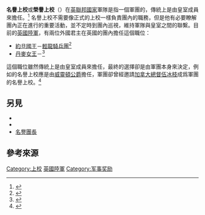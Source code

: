 '''名譽上校'''或'''榮譽上校'''（{{lang-en|Colonel-in-Chief}}）在[[英聯邦國家|英聯邦國家]]軍隊是指一個軍團的{{tsl|en|Patronage|守護人}}，傳統上是由皇室成員來擔任。<ref>{{cite web|title=Colonel-in-Chief|url=http://www.royalanglianmuseum.org.uk/colonel-in-chief.html|publisher=The Royal Anglian Museum|accessdate=2015-01-18|quote=On joining, all members of the British Army swear an oath of allegiance to the ruling Sovereign, as by tradition the loyalty of the Army is to the Monarch and not the State. It is also '''traditional to have a member of the Royal Family as the honorary head, or Colonel-in-Chief, of the Regiment.'''|archive-url=https://web.archive.org/web/20150118123534/http://www.royalanglianmuseum.org.uk/colonel-in-chief.html|archive-date=2015-01-18|dead-url=yes}}</ref> 名譽上校不需要像正式的上校一樣負責團內的職務，但是他有必要瞭解團內正在進行的重要活動，並不定時到團內巡視，維持軍隊與皇室之間的聯繫。目前的[[英國陸軍|英國陸軍]]，有兩位外國君主在英國的團內擔任這個職位：
* [[約旦國王|約旦國王]]－[[輕龍騎兵團|輕龍騎兵團]]<ref>{{cite news|author=Richard Eden|title=Kate Middleton provokes battle between Army regiments|url=http://www.telegraph.co.uk/news/uknews/theroyalfamily/8544130/Kate-Middleton-provokes-battle-between-Army-regiments.html|date=2011-05-29|publisher=The Telegraph|accessdate=2015-01-18|archive-date=2019-06-28|archive-url=https://web.archive.org/web/20190628004702/https://www.telegraph.co.uk/news/uknews/theroyalfamily/8544130/Kate-Middleton-provokes-battle-between-Army-regiments.html|dead-url=no}}</ref>
* [[丹麥女王|丹麥女王]]－{{tsl|en|Princess of Wales's Royal Regiment|威爾斯親王皇家團|威爾斯親王皇家團（女王親轄與王室漢普郡）}}<ref>{{cite web|title=THE PRINCESS OF WALES'S ROYAL REGIMENT (QUEEN'S AND ROYAL HAMPSHIRES)|url=http://www.queensroyalsurreys.org.uk/1661to1966/pwrr/pwrr.html|publisher=The Queen's Royal Surrey Regimental Association|accessdate=2015-01-18|archive-url=https://web.archive.org/web/20150924083724/http://www.queensroyalsurreys.org.uk/1661to1966/pwrr/pwrr.html|archive-date=2015-09-24|dead-url=yes}}</ref>

這個職位雖然傳統上是由皇室成員來擔任，最終的選擇卻是由軍團本身來決定，例如{{tsl|en|Princess Patricia's Canadian Light Infantry|帕特里夏公主加拿大輕步兵團}}的名譽上校應是由[[威靈頓公爵|威靈頓公爵]]擔任，軍團卻曾經邀請[[加拿大總督|加拿大總督]][[伍冰枝|伍冰枝]]成爲軍團的名譽上校。<ref>{{cite news |title=Clarkson to be given military honour |url=http://www.canada.com/edmontonjournal/news/local/story.html?id=44f65e8c-cc5c-42ec-b757-1374a99fd6d5&k=0 |author=Edmonton Journal |publisher=Canada.com |date=2007-02-04 |accessdate=2014-10-12 |deadurl=yes |archiveurl=https://web.archive.org/web/20080418232503/http://www.canada.com/edmontonjournal/news/local/story.html?id=44f65e8c-cc5c-42ec-b757-1374a99fd6d5&k=0 |archivedate=2008-04-18 }}</ref>

==另見==
* {{tsl|en|Air Commodore-in-Chief|空軍名譽上校}}
* {{tsl|en|Commodore-in-Chief|海軍名譽上校}}
* [[名譽團長|名譽團長]]

==參考來源==
{{Reflist|2}}


[[Category:上校|Category:上校]]
[[Category:英國陸軍|]]
[[Category:军事奖励|Category:军事奖励]]
